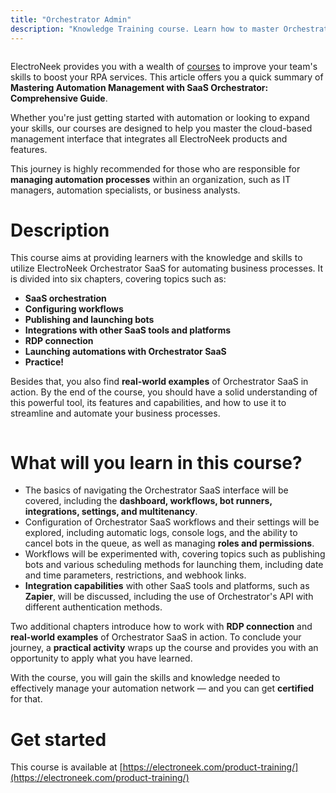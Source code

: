 ```yaml
---
title: "Orchestrator Admin"
description: "Knowledge Training course. Learn how to master Orchestrator SaaS."
---
```

<img className="block" src="images/files_readme_io/_3c8d034_image.png" alt="" />

ElectroNeek provides you with a wealth of [courses](https://electroneek.com/product-training/)
 to improve your team's skills to boost your RPA services. This article offers you a quick summary of **Mastering Automation Management with SaaS Orchestrator: Comprehensive Guide**.

Whether you're just getting started with automation or looking to expand your skills, our courses are designed to help you master the cloud-based management interface that integrates all ElectroNeek products and features.

This journey is highly recommended for those who are responsible for **managing automation processes** within an organization, such as IT managers, automation specialists, or business analysts.

# Description

This course aims at providing learners with the knowledge and skills to utilize ElectroNeek Orchestrator SaaS for automating business processes. It is divided into six chapters, covering topics such as:

*   **SaaS orchestration**
*   **Configuring workflows**
*   **Publishing and launching bots**
*   **Integrations with other SaaS tools and platforms**
*   **RDP connection**
*   **Launching automations with Orchestrator SaaS**
*   **Practice!**

Besides that, you also find **real-world examples** of Orchestrator SaaS in action. By the end of the course, you should have a solid understanding of this powerful tool, its features and capabilities, and how to use it to streamline and automate your business processes.

<img className="block" src="images/files_readme_io/_d3164ab_BotRunner_RDPConnection.gif" alt="" />

# What will you learn in this course?

*   The basics of navigating the Orchestrator SaaS interface will be covered, including the **dashboard, workflows, bot runners, integrations, settings, and multitenancy**.
*   Configuration of Orchestrator SaaS workflows and their settings will be explored, including automatic logs, console logs, and the ability to cancel bots in the queue, as well as managing **roles and permissions**.
*   Workflows will be experimented with, covering topics such as publishing bots and various scheduling methods for launching them, including date and time parameters, restrictions, and webhook links.
*   **Integration capabilities** with other SaaS tools and platforms, such as **Zapier**, will be discussed, including the use of Orchestrator's API with different authentication methods.

Two additional chapters introduce how to work with **RDP connection** and **real-world examples** of Orchestrator SaaS in action. To conclude your journey, a **practical activity** wraps up the course and provides you with an opportunity to apply what you have learned.

With the course, you will gain the skills and knowledge needed to effectively manage your automation network — and you can get **certified** for that.

# Get started

This course is available at [https://electroneek.com/product-training/](https://electroneek.com/product-training/)


